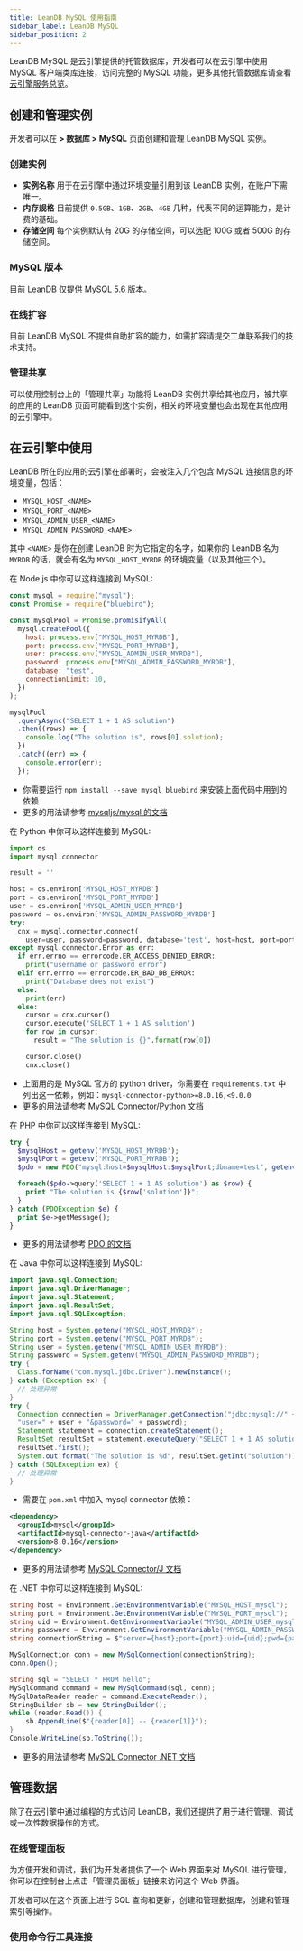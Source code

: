 ```yaml
---
title: LeanDB MySQL 使用指南
sidebar_label: LeanDB MySQL
sidebar_position: 2
---
```



LeanDB MySQL 是云引擎提供的托管数据库，开发者可以在云引擎中使用 MySQL 客户端类库连接，访问完整的 MySQL 功能，更多其他托管数据库请查看 [云引擎服务总览](/v3/sdk/engine/overview)。

## 创建和管理实例

开发者可以在 **<Path to="engine" /> > 数据库 > MySQL** 页面创建和管理 LeanDB MySQL 实例。

### 创建实例

<LeandbCreateInstance>

- **实例名称** 用于在云引擎中通过环境变量引用到该 LeanDB 实例，在账户下需唯一。
- **内存规格** 目前提供 `0.5GB`、`1GB`、`2GB`、`4GB` 几种，代表不同的运算能力，是计费的基础。
- **存储空间** 每个实例默认有 20G 的存储空间，可以选配 100G 或者 500G 的存储空间。

</LeandbCreateInstance>

### MySQL 版本

目前 LeanDB 仅提供 MySQL 5.6 版本。

### 在线扩容

目前 LeanDB MySQL 不提供自助扩容的能力，如需扩容请提交工单联系我们的技术支持。

### 管理共享

可以使用控制台上的「管理共享」功能将 LeanDB 实例共享给其他应用，被共享的应用的 LeanDB 页面可能看到这个实例，相关的环境变量也会出现在其他应用的云引擎中。

## 在云引擎中使用

LeanDB 所在的应用的云引擎在部署时，会被注入几个包含 MySQL 连接信息的环境变量，包括：

- `MYSQL_HOST_<NAME>`
- `MYSQL_PORT_<NAME>`
- `MYSQL_ADMIN_USER_<NAME>`
- `MYSQL_ADMIN_PASSWORD_<NAME>`

其中 `<NAME>` 是你在创建 LeanDB 时为它指定的名字，如果你的 LeanDB 名为 `MYRDB` 的话，就会有名为 `MYSQL_HOST_MYRDB` 的环境变量（以及其他三个）。

<EngineRuntimes>
<TabItem value='nodejs'>

在 Node.js 中你可以这样连接到 MySQL:

```javascript
const mysql = require("mysql");
const Promise = require("bluebird");

const mysqlPool = Promise.promisifyAll(
  mysql.createPool({
    host: process.env["MYSQL_HOST_MYRDB"],
    port: process.env["MYSQL_PORT_MYRDB"],
    user: process.env["MYSQL_ADMIN_USER_MYRDB"],
    password: process.env["MYSQL_ADMIN_PASSWORD_MYRDB"],
    database: "test",
    connectionLimit: 10,
  })
);

mysqlPool
  .queryAsync("SELECT 1 + 1 AS solution")
  .then((rows) => {
    console.log("The solution is", rows[0].solution);
  })
  .catch((err) => {
    console.error(err);
  });
```

- 你需要运行 `npm install --save mysql bluebird` 来安装上面代码中用到的依赖
- 更多的用法请参考 [mysqljs/mysql 的文档](https://github.com/mysqljs/mysql)

</TabItem>
<TabItem value='python'>

在 Python 中你可以这样连接到 MySQL:

```python
import os
import mysql.connector

result = ''

host = os.environ['MYSQL_HOST_MYRDB']
port = os.environ['MYSQL_PORT_MYRDB']
user = os.environ['MYSQL_ADMIN_USER_MYRDB']
password = os.environ['MYSQL_ADMIN_PASSWORD_MYRDB']
try:
  cnx = mysql.connector.connect(
    user=user, password=password, database='test', host=host, port=port)
except mysql.connector.Error as err:
  if err.errno == errorcode.ER_ACCESS_DENIED_ERROR:
    print("username or password error")
  elif err.errno == errorcode.ER_BAD_DB_ERROR:
    print("Database does not exist")
  else:
    print(err)
  else:
    cursor = cnx.cursor()
    cursor.execute('SELECT 1 + 1 AS solution')
    for row in cursor:
      result = "The solution is {}".format(row[0])

    cursor.close()
    cnx.close()
```

- 上面用的是 MySQL 官方的 python driver，你需要在 `requirements.txt` 中列出这一依赖，例如：`mysql-connector-python>=8.0.16,<9.0.0`
- 更多的用法请参考 [MySQL Connector/Python 文档](https://dev.mysql.com/doc/connector-python/en/)

</TabItem>
<TabItem value='php'>

在 PHP 中你可以这样连接到 MySQL:

```php
try {
  $mysqlHost = getenv('MYSQL_HOST_MYRDB');
  $mysqlPort = getenv('MYSQL_PORT_MYRDB');
  $pdo = new PDO("mysql:host=$mysqlHost:$mysqlPort;dbname=test", getenv('MYSQL_ADMIN_USER_MYRDB'), getenv('MYSQL_ADMIN_PASSWORD_MYRDB'));

  foreach($pdo->query('SELECT 1 + 1 AS solution') as $row) {
    print "The solution is {$row['solution']}";
  }
} catch (PDOException $e) {
  print $e->getMessage();
}
```

- 更多的用法请参考 [PDO 的文档](https://www.php.net/manual/zh/class.pdo.php)

</TabItem>
<TabItem value='java'>

在 Java 中你可以这样连接到 MySQL:

```java
import java.sql.Connection;
import java.sql.DriverManager;
import java.sql.Statement;
import java.sql.ResultSet;
import java.sql.SQLException;

String host = System.getenv("MYSQL_HOST_MYRDB");
String port = System.getenv("MYSQL_PORT_MYRDB");
String user = System.getenv("MYSQL_ADMIN_USER_MYRDB");
String password = System.getenv("MYSQL_ADMIN_PASSWORD_MYRDB");
try {
  Class.forName("com.mysql.jdbc.Driver").newInstance();
} catch (Exception ex) {
  // 处理异常
}
try {
  Connection connection = DriverManager.getConnection("jdbc:mysql://" + host + ":" + port + "/test?" +
  "user=" + user + "&password=" + password);
  Statement statement = connection.createStatement();
  ResultSet resultSet = statement.executeQuery("SELECT 1 + 1 AS solution");
  resultSet.first();
  System.out.format("The solution is %d", resultSet.getInt("solution"));
} catch (SQLException ex) {
  // 处理异常
}
```

- 需要在 `pom.xml` 中加入 mysql connector 依赖：

```xml
<dependency>
  <groupId>mysql</groupId>
  <artifactId>mysql-connector-java</artifactId>
  <version>8.0.16</version>
</dependency>
```

- 更多的用法请参考 [MySQL Connector/J 文档](https://dev.mysql.com/doc/connector-j/8.0/en/connector-j-usagenotes-connect-drivermanager.html)

</TabItem>
<TabItem value='dotnet'>

在 .NET 中你可以这样连接到 MySQL:

```cs
string host = Environment.GetEnvironmentVariable("MYSQL_HOST_mysql");
string port = Environment.GetEnvironmentVariable("MYSQL_PORT_mysql");
string uid = Environment.GetEnvironmentVariable("MYSQL_ADMIN_USER_mysql");
string password = Environment.GetEnvironmentVariable("MYSQL_ADMIN_PASSWORD_mysql");
string connectionString = $"server={host};port={port};uid={uid};pwd={password};database=leancloud";

MySqlConnection conn = new MySqlConnection(connectionString);
conn.Open();

string sql = "SELECT * FROM hello";
MySqlCommand command = new MySqlCommand(sql, conn);
MySqlDataReader reader = command.ExecuteReader();
StringBuilder sb = new StringBuilder();
while (reader.Read()) {
    sb.AppendLine($"{reader[0]} -- {reader[1]}");
}
Console.WriteLine(sb.ToString());
```

- 更多的用法请参考 [MySQL Connector .NET 文档](https://dev.mysql.com/doc/connector-net/en/)

</TabItem>
</EngineRuntimes>

## 管理数据

除了在云引擎中通过编程的方式访问 LeanDB，我们还提供了用于进行管理、调试或一次性数据操作的方式。

### 在线管理面板

为方便开发和调试，我们为开发者提供了一个 Web 界面来对 MySQL 进行管理，你可以在控制台上点击「管理员面板」链接来访问这个 Web 界面。

开发者可以在这个页面上进行 SQL 查询和更新，创建和管理数据库，创建和管理索引等操作。

### 使用命令行工具连接

<LeandbCliAccess />
